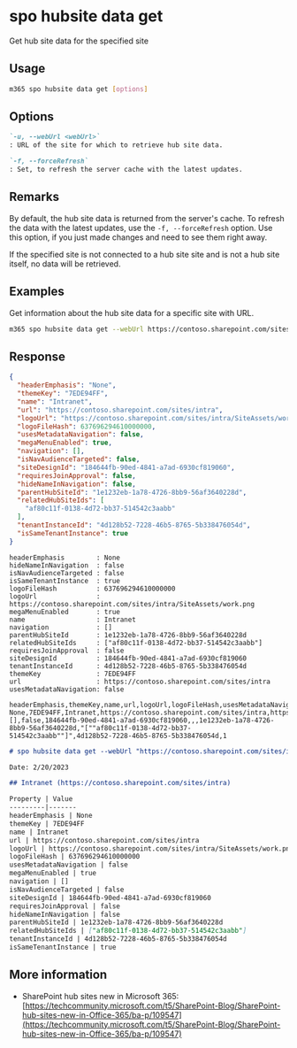 
# spo hubsite data get

Get hub site data for the specified site

## Usage

```sh
m365 spo hubsite data get [options]
```

## Options

```md defintion-list
`-u, --webUrl <webUrl>`
: URL of the site for which to retrieve hub site data.

`-f, --forceRefresh`
: Set, to refresh the server cache with the latest updates.
```

<Global />

## Remarks

By default, the hub site data is returned from the server's cache. To refresh the data with the latest updates, use the `-f, --forceRefresh` option. Use this option, if you just made changes and need to see them right away.

If the specified site is not connected to a hub site site and is not a hub site itself, no data will be retrieved.

## Examples

Get information about the hub site data for a specific site with URL.

```sh
m365 spo hubsite data get --webUrl https://contoso.sharepoint.com/sites/project-x
```

## Response

<Tabs>
  <TabItem value="json" label="JSON">

  ```json
  {
    "headerEmphasis": "None",
    "themeKey": "7EDE94FF",
    "name": "Intranet",
    "url": "https://contoso.sharepoint.com/sites/intra",
    "logoUrl": "https://contoso.sharepoint.com/sites/intra/SiteAssets/work.png",
    "logoFileHash": 637696294610000000,
    "usesMetadataNavigation": false,
    "megaMenuEnabled": true,
    "navigation": [],
    "isNavAudienceTargeted": false,
    "siteDesignId": "184644fb-90ed-4841-a7ad-6930cf819060",
    "requiresJoinApproval": false,
    "hideNameInNavigation": false,
    "parentHubSiteId": "1e1232eb-1a78-4726-8bb9-56af3640228d",
    "relatedHubSiteIds": [
      "af80c11f-0138-4d72-bb37-514542c3aabb"
    ],
    "tenantInstanceId": "4d128b52-7228-46b5-8765-5b338476054d",
    "isSameTenantInstance": true
  }
  ```

  </TabItem>
  <TabItem value="text" label="Text">

  ```text
  headerEmphasis        : None
  hideNameInNavigation  : false
  isNavAudienceTargeted : false
  isSameTenantInstance  : true
  logoFileHash          : 637696294610000000
  logoUrl               : https://contoso.sharepoint.com/sites/intra/SiteAssets/work.png
  megaMenuEnabled       : true
  name                  : Intranet
  navigation            : []
  parentHubSiteId       : 1e1232eb-1a78-4726-8bb9-56af3640228d
  relatedHubSiteIds     : ["af80c11f-0138-4d72-bb37-514542c3aabb"]
  requiresJoinApproval  : false
  siteDesignId          : 184644fb-90ed-4841-a7ad-6930cf819060
  tenantInstanceId      : 4d128b52-7228-46b5-8765-5b338476054d
  themeKey              : 7EDE94FF
  url                   : https://contoso.sharepoint.com/sites/intra
  usesMetadataNavigation: false
  ```

  </TabItem>
  <TabItem value="csv" label="CSV">

  ```csv
  headerEmphasis,themeKey,name,url,logoUrl,logoFileHash,usesMetadataNavigation,megaMenuEnabled,navigation,isNavAudienceTargeted,siteDesignId,requiresJoinApproval,hideNameInNavigation,parentHubSiteId,relatedHubSiteIds,tenantInstanceId,isSameTenantInstance
  None,7EDE94FF,Intranet,https://contoso.sharepoint.com/sites/intra,https://contoso.sharepoint.com/sites/intra/SiteAssets/work.png,637696294610000000,false,1,[],false,184644fb-90ed-4841-a7ad-6930cf819060,,,1e1232eb-1a78-4726-8bb9-56af3640228d,"[""af80c11f-0138-4d72-bb37-514542c3aabb""]",4d128b52-7228-46b5-8765-5b338476054d,1
  ```

  </TabItem>
  <TabItem value="md" label="Markdown">

  ```md
  # spo hubsite data get --webUrl "https://contoso.sharepoint.com/sites/intra"

  Date: 2/20/2023

  ## Intranet (https://contoso.sharepoint.com/sites/intra)

  Property | Value
  ---------|-------
  headerEmphasis | None
  themeKey | 7EDE94FF
  name | Intranet
  url | https://contoso.sharepoint.com/sites/intra
  logoUrl | https://contoso.sharepoint.com/sites/intra/SiteAssets/work.png
  logoFileHash | 637696294610000000
  usesMetadataNavigation | false
  megaMenuEnabled | true
  navigation | []
  isNavAudienceTargeted | false
  siteDesignId | 184644fb-90ed-4841-a7ad-6930cf819060
  requiresJoinApproval | false
  hideNameInNavigation | false
  parentHubSiteId | 1e1232eb-1a78-4726-8bb9-56af3640228d
  relatedHubSiteIds | ["af80c11f-0138-4d72-bb37-514542c3aabb"]
  tenantInstanceId | 4d128b52-7228-46b5-8765-5b338476054d
  isSameTenantInstance | true
  ```

  </TabItem>
</Tabs>

## More information

- SharePoint hub sites new in Microsoft 365: [https://techcommunity.microsoft.com/t5/SharePoint-Blog/SharePoint-hub-sites-new-in-Office-365/ba-p/109547](https://techcommunity.microsoft.com/t5/SharePoint-Blog/SharePoint-hub-sites-new-in-Office-365/ba-p/109547)
